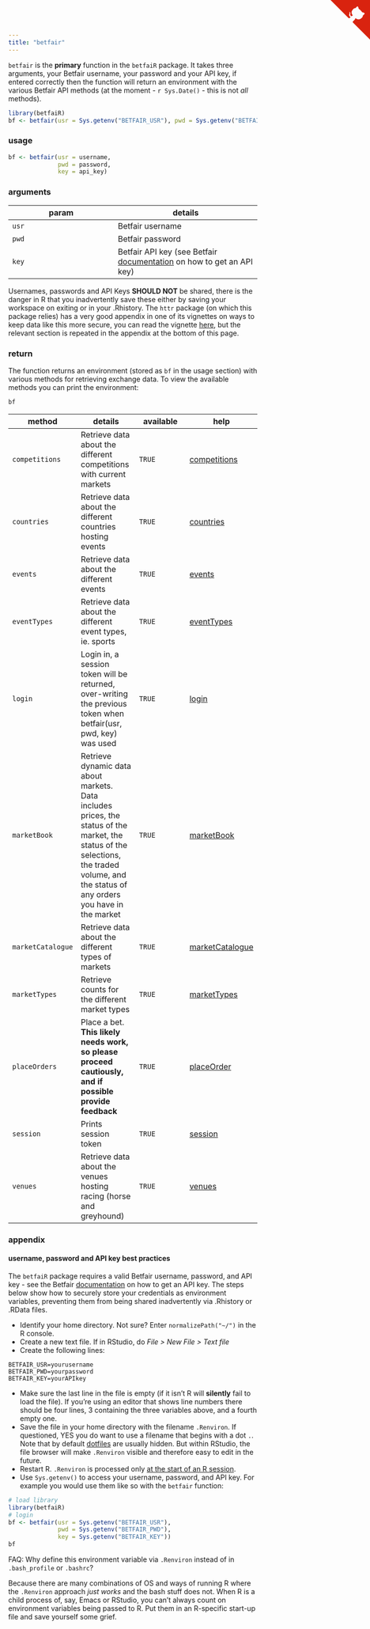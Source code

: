 ```yaml
---
title: "betfair"
---
```


`betfair` is the **primary** function in the `betfaiR` package.  It takes three arguments, your Betfair username, your password and your API key, if entered correctly then the function will return an environment with the various Betfair API methods (at the moment - `r Sys.Date()` - this is not _all_ methods).

```r
library(betfaiR)
bf <- betfair(usr = Sys.getenv("BETFAIR_USR"), pwd = Sys.getenv("BETFAIR_PWD"), key = Sys.getenv("BETFAIR_KEY"))
```

### usage

```r
bf <- betfair(usr = username,
              pwd = password,
              key = api_key)
```

### arguments

param | details
------|--------
`usr` | Betfair username
`pwd` | Betfair password
`key` | Betfair API key (see Betfair [documentation](https://api.developer.betfair.com/services/webapps/docs/display/1smk3cen4v3lu3yomq5qye0ni/Application+Keys) on how to get an API key)

Usernames, passwords and API Keys **SHOULD NOT** be shared, there is the danger in R that you inadvertently save these either by saving your workspace on exiting or in your .Rhistory.  The `httr` package (on which this package relies) has a very good appendix in one of its vignettes on ways to keep data like this more secure, you can read the vignette [here](https://cran.r-project.org/web/packages/httr/vignettes/api-packages.html), but the relevant section is repeated in the appendix at the bottom of this page.

### return

The function returns an environment (stored as `bf` in the usage section) with various methods for retrieving exchange data.  To view the available methods you can print the environment:

```r
bf
```

method | details | available | help
-------|---------|-----------|------
`competitions` | Retrieve data about the different competitions with current markets | `TRUE` | [competitions](methods_competitions.html)
`countries` | Retrieve data about the different countries hosting events | `TRUE` | [countries](methods_countries.html)
`events` | Retrieve data about the different events | `TRUE` | [events](methods_events.html)
`eventTypes` | Retrieve data about the different event types, ie. sports | `TRUE` | [eventTypes](methods_eventTypes.html)
`login` | Login in, a session token will be returned, over-writing the previous token when betfair(usr, pwd, key) was used | `TRUE` | [login](login_session.html)
`marketBook` | Retrieve dynamic data about markets. Data includes prices, the status of the market, the status of the selections, the traded volume, and the status of any orders you have in the market | `TRUE` | [marketBook](methods_marketBook.html)
`marketCatalogue` | Retrieve data about the different types of markets | `TRUE` | [marketCatalogue](methods_marketCatalogue.html)
`marketTypes` | Retrieve counts for the different market types | `TRUE` | [marketTypes](methods_marketTypes.html)
`placeOrders` | Place a bet.  **This likely needs work, so please proceed cautiously, and if possible provide feedback** | `TRUE` | [placeOrder](placeOrders.html)
`session` | Prints session token | `TRUE` | [session](login_session.html)
`venues` | Retrieve data about the venues hosting racing (horse and greyhound) | `TRUE` | [venues](methods_venues.html)

### appendix
#### username, password and API key best practices

The `betfaiR` package requires a valid Betfair username, password, and API key - see the Betfair [documentation](https://api.developer.betfair.com/services/webapps/docs/display/1smk3cen4v3lu3yomq5qye0ni/Application+Keys) on how to get an API key.  The steps below show how to securely store your credentials as environment variables, preventing them from being shared inadvertently via .Rhistory or .RData files.

* Identify your home directory. Not sure? Enter `normalizePath("~/")` in the R console.
* Create a new text file.  If in RStudio, do _File > New File > Text file_
* Create the following lines:
```
BETFAIR_USR=yourusername
BETFAIR_PWD=yourpassword
BETFAIR_KEY=yourAPIkey
```
* Make sure the last line in the file is empty (if it isn't R will **silently** fail to load the file).  If you're using an editor that shows line numbers there should be four lines, 3 containing the three variables above, and a fourth empty one.
* Save the file in your home directory with the filename `.Renviron`.  If questioned, YES you do want to use a filename that begins with a dot `.`.  Note that by default [dotfiles](http://linux.about.com/cs/linux101/g/dot_file.htm) are usually hidden.  But within RStudio, the file browser will make `.Renviron` visible and therefore easy to edit in the future.
* Restart R.  `.Renviron` is processed only [at the start of an R session](http://stat.ethz.ch/R-manual/R-patched/library/base/html/Startup.html).
* Use `Sys.getenv()` to access your username, password, and API key.  For example you would use them like so with the `betfair` function:

```r
# load library
library(betfaiR)
# login
bf <- betfair(usr = Sys.getenv("BETFAIR_USR"),
              pwd = Sys.getenv("BETFAIR_PWD"),
              key = Sys.getenv("BETFAIR_KEY"))
bf
```

FAQ:  Why define this environment variable via `.Renviron` instead of in `.bash_profile` or `.bashrc`?

Because there are many combinations of OS and ways of running R where the `.Renviron` approach _just works_ and the bash stuff does not.  When R is a child process of, say, Emacs or RStudio, you can't always count on environment variables being passed to R.  Put them in an R-specific start-up file and save yourself some grief.


<a href="https://github.com/durtal/betfaiR" class="github-corner"><svg width="80" height="80" viewBox="0 0 250 250" style="fill:#d9230f; color:#fcfcfc; position: absolute; top: 0; border: 0; right: 0;"><path d="M0,0 L115,115 L130,115 L142,142 L250,250 L250,0 Z"></path><path d="M128.3,109.0 C113.8,99.7 119.0,89.6 119.0,89.6 C122.0,82.7 120.5,78.6 120.5,78.6 C119.2,72.0 123.4,76.3 123.4,76.3 C127.3,80.9 125.5,87.3 125.5,87.3 C122.9,97.6 130.6,101.9 134.4,103.2" fill="currentColor" style="transform-origin: 130px 106px;" class="octo-arm"></path><path d="M115.0,115.0 C114.9,115.1 118.7,116.5 119.8,115.4 L133.7,101.6 C136.9,99.2 139.9,98.4 142.2,98.6 C133.8,88.0 127.5,74.4 143.8,58.0 C148.5,53.4 154.0,51.2 159.7,51.0 C160.3,49.4 163.2,43.6 171.4,40.1 C171.4,40.1 176.1,42.5 178.8,56.2 C183.1,58.6 187.2,61.8 190.9,65.4 C194.5,69.0 197.7,73.2 200.1,77.6 C213.8,80.2 216.3,84.9 216.3,84.9 C212.7,93.1 206.9,96.0 205.4,96.6 C205.1,102.4 203.0,107.8 198.3,112.5 C181.9,128.9 168.3,122.5 157.7,114.1 C157.9,116.9 156.7,120.9 152.7,124.9 L141.0,136.5 C139.8,137.7 141.6,141.9 141.8,141.8 Z" fill="currentColor" class="octo-body"></path></svg></a><style>.github-corner:hover .octo-arm{animation:octocat-wave 560ms ease-in-out}@keyframes octocat-wave{0%,100%{transform:rotate(0)}20%,60%{transform:rotate(-25deg)}40%,80%{transform:rotate(10deg)}}@media (max-width:500px){.github-corner:hover .octo-arm{animation:none}.github-corner .octo-arm{animation:octocat-wave 560ms ease-in-out}}</style>
